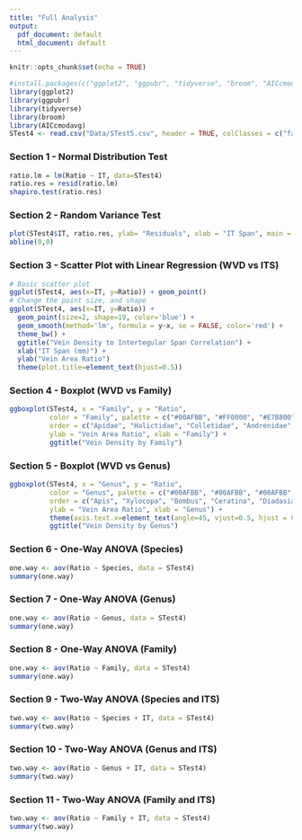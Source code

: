 ```yaml
---
title: "Full Analysis"
output:
  pdf_document: default
  html_document: default
---
```


```r
knitr::opts_chunk$set(echo = TRUE)
```

```r
#install.packages(c("ggplot2", "ggpubr", "tidyverse", "broom", "AICcmodavg"))
library(ggplot2)
library(ggpubr)
library(tidyverse)
library(broom)
library(AICcmodavg)
STest4 <- read.csv("Data/STest5.csv", header = TRUE, colClasses = c("factor", "factor", "factor", "numeric", "numeric", "numeric", "numeric"))
```

### Section 1 - Normal Distribution Test
```r
ratio.lm = lm(Ratio ~ IT, data=STest4)
ratio.res = resid(ratio.lm)
shapiro.test(ratio.res)
```

### Section 2 - Random Variance Test
```r
plot(STest4$IT, ratio.res, ylab= "Residuals", xlab = "IT Span", main = "STest4 Ratio")
abline(0,0)
```

### Section 3 - Scatter Plot with Linear Regression (WVD vs ITS)
```r
# Basic scatter plot
ggplot(STest4, aes(x=IT, y=Ratio)) + geom_point()
# Change the point size, and shape
ggplot(STest4, aes(x=IT, y=Ratio)) +
  geom_point(size=2, shape=19, color='blue') +
  geom_smooth(method='lm', formula = y~x, se = FALSE, color='red') + 
  theme_bw() +
  ggtitle("Vein Density to Intertegular Span Correlation") +
  xlab("IT Span (mm)") +
  ylab("Vein Area Ratio")
  theme(plot.title=element_text(hjust=0.5))
```

### Section 4 - Boxplot (WVD vs Family)
```r
ggboxplot(STest4, x = "Family", y = "Ratio", 
          color = "Family", palette = c("#00AFBB", "#FF0000", "#E7B800", "#00AA00", "#000000"),
          order = c("Apidae", "Halictidae", "Colletidae", "Andrenidae", "Megachilidae"),
          ylab = "Vein Area Ratio", xlab = "Family") +
          ggtitle("Vein Density by Family")
```

### Section 5 - Boxplot (WVD vs Genus)
```r
ggboxplot(STest4, x = "Genus", y = "Ratio", 
          color = "Genus", palette = c("#00AFBB", "#00AFBB", "#00AFBB", "#00AFBB", "#00AFBB", "#00AFBB", "#FF0000", "#FF0000", "#FF0000", "#FF0000", "#FF0000", "#E7B800", "#E7B800", "#00AA00", "#00AA00", "#00AA00", "#123456"),
          order = c("Apis", "Xylocopa", "Bombus", "Ceratina", "Diadasia", "Eucera", "Agapostemon", "Halictus", "Lasioglossum", "Augochlorella", "Sphecodes", "Colletes", "Hylaeus", "Perdita", "Andrena", "Ancylandrena", "Megachile"),
          ylab = "Vein Area Ratio", xlab = "Genus") +
          theme(axis.text.x=element_text(angle=45, vjust=0.5, hjust = 0.5)) +
          ggtitle("Vein Density by Genus")
```

### Section 6 - One-Way ANOVA (Species)
```r
one.way <- aov(Ratio ~ Species, data = STest4)
summary(one.way)
```

### Section 7 - One-Way ANOVA (Genus)
```r
one.way <- aov(Ratio ~ Genus, data = STest4)
summary(one.way)
```

### Section 8 - One-Way ANOVA (Family)
```r
one.way <- aov(Ratio ~ Family, data = STest4)
summary(one.way)
```

### Section 9 - Two-Way ANOVA (Species and ITS)
```r
two.way <- aov(Ratio ~ Species + IT, data = STest4)
summary(two.way)
```

### Section 10 - Two-Way ANOVA (Genus and ITS)
```r
two.way <- aov(Ratio ~ Genus + IT, data = STest4)
summary(two.way)
```

### Section 11 - Two-Way ANOVA (Family and ITS)
```r
two.way <- aov(Ratio ~ Family + IT, data = STest4)
summary(two.way)
```